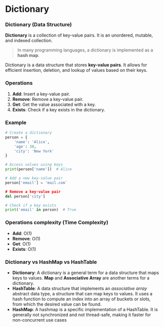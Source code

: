 # Dictionary 

### Dictionary (Data Structure)

**Dictionary** is a collection of key-value pairs. It is an unordered, mutable, and indexed collection.

> In many programming languages, a dictionary is implemented as a **hash map**. 

Dictionary is a data structure that stores **key-value pairs**. It allows for efficient insertion, deletion, 
and lookup of values based on their keys.

### Operations

1. **Add**: Insert a key-value pair.
2. **Remove**: Remove a key-value pair.
3. **Get**: Get the value associated with a key.
4. **Exists**: Check if a key exists in the dictionary.

### Example

```python
# Create a dictionary
person = {
    'name': 'Alice',
    'age': 30,
    'city': 'New York'
}

# Access values using keys
print(person['name'])  # Alice

# Add a new key-value pair
person['email'] = 'mail.com`

# Remove a key-value pair
del person['city']

# Check if a key exists
print('email' in person)  # True
```

### Operations complexity (Time Complexity)

- **Add**: O(1)
- **Remove**: O(1)
- **Get**: O(1)
- **Exists**: O(1)

### Dictionary vs HashMap vs HashTable

- **Dictionary**: A dictionary is a general term for a data structure that maps keys to values. 
  **Map** and **Associative Array** are another terms for a dictionary.
- **HashTable**: A data structure that implements an _associative array_ abstract data type, a structure that can map keys to values. 
  It uses a hash function to compute an index into an array of buckets or slots, from which the desired value can be found.
- **HashMap**: A hashmap is a specific implementation of a HashTable. It is generally not synchronized and not thread-safe, making it 
  faster for non-concurrent use cases